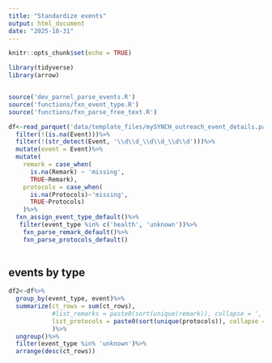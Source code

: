 ---
title: "Standardize events"
output: html_document
date: "2025-10-31"
---

```{r setup, include=FALSE}
knitr::opts_chunk$set(echo = TRUE)
```

```{r}

library(tidyverse)
library(arrow)


source('dev_parnel_parse_events.R')
source('functions/fxn_event_type.R')
source('functions/fxn_parse_free_text.R')
```


```{r}
df<-read_parquet('data/template_files/mySYNCH_outreach_event_details.parquet')%>%
  filter(!(is.na(Event)))%>%
  filter(!(str_detect(Event, '\\d\\d_\\d\\d_\\d\\d')))%>%
  mutate(event = Event)%>%
  mutate(
    remark = case_when(
      is.na(Remark) ~ 'missing', 
      TRUE~Remark), 
    protocols = case_when(
      is.na(Protocols)~'missing', 
      TRUE~Protocols)
    )%>%
  fxn_assign_event_type_default()%>%
   filter(event_type %in% c('health', 'unknown'))%>%
    fxn_parse_remark_default()%>%
    fxn_parse_protocols_default()
 

```

## events by type

```{r}

df2<-df%>%
  group_by(event_type, event)%>%
  summarize(ct_rows = sum(ct_rows), 
            #list_remarks = paste0(sort(unique(remark)), collapse = ','),
            list_protocols = paste0(sort(unique(protocols)), collapse = ',')
            )%>%
  ungroup()%>%
  filter(event_type %in% 'unknown')%>%
  arrange(desc(ct_rows))

```


